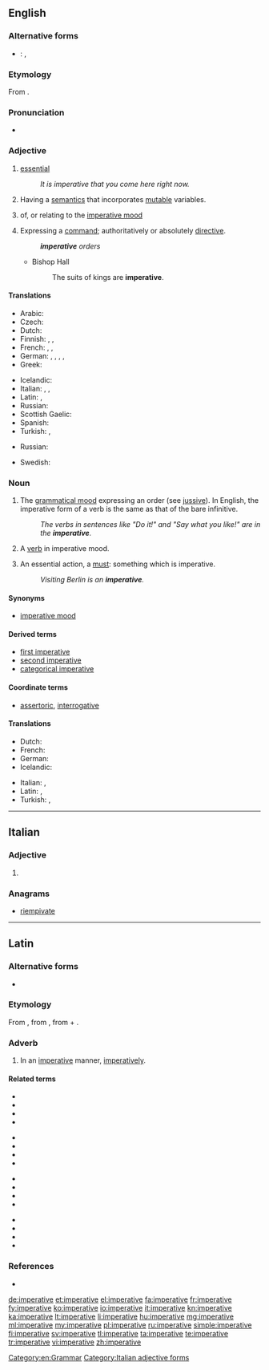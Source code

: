 ==English==

===Alternative forms===
* {{qualifier|abbreviation, grammar}}: {{l|en|imp.}}, {{l|en|imper.}}

===Etymology===
From {{etyl|la|en}} {{term/t|la|imperātīvus}}.

===Pronunciation===
* {{a|US}} {{IPA|/ɪmˈpɛɹ.ə.tɪv/}}

===Adjective===
{{en-adj}}

# [[essential]]
#: ''It is imperative that you come here right now.''
# {{context|computing theory|lang=en}} Having a [[semantics]] that incorporates [[mutable]] variables.
# {{context|grammar|lang=en}} of, or relating to the [[imperative mood]]
# Expressing a [[command]]; authoritatively or absolutely [[directive]].
#: '''''imperative''' orders''
#* Bishop Hall
#*: The suits of kings are '''imperative'''.

====Translations====
{{trans-top|essential}}
* Arabic: {{t|ar|إجباري|tr=igbaariyy}}
* Czech: {{t|cs|rozkazovací|n}}
* Dutch: {{t+|nl|noodzakelijk}}
* Finnish: {{t|fi|käskevä}}, {{t+|fi|välttämätön}}, {{t|fi|imperatiivinen}}
* French: {{t+|fr|impératif}}, {{t+|fr|essentiel}}, {{t+|fr|indispensable}}
* German: {{t+|de|essenziell}}, {{t+|de|essentiell}}, {{t+|de|notwendig}}, {{t+|de|unverzichtbar}}, {{t+|de|wesentlich}}
* Greek: {{t+|el|επιτακτικός|tr=epitaktikos}}
{{trans-mid}}
* Icelandic: {{t+|is|mikilvægur}}
* Italian: {{t+|it|imperativo|m}}, {{t+|it|necessario|m}}, {{t+|it|necessaria|f}}
* Latin: {{l|la|necessus}}, {{l|la|necessum}}
* Russian: {{t+|ru|обязательный|tr=objazátelʹnyj|sc=Cyrl}}
* Scottish Gaelic: {{t|gd|àithneach}}
* Spanish: {{t+|es|imperativo|m}}
* Turkish: {{t+|tr|mecburi}}, {{t+|tr|zorunlu}}
{{trans-bottom}}

{{trans-top|of, or relating to the imperative mood}}
* Russian: {{t+|ru|повелительный|tr=povelítelʹnyj|sc=Cyrl}}
{{trans-mid}}
* Swedish: {{t+|sv|imperativ}}
{{trans-bottom}}

{{trans-top|(computing)}}
{{trans-mid}}
{{trans-bottom}}

===Noun===
{{en-noun|~}}

# {{context|uncountable|grammar|lang=en}} The [[grammatical mood]] expressing an order (see [[jussive]]). In English, the imperative form of a verb is the same as that of the bare infinitive.
#: ''The verbs in sentences like "Do it!" and "Say what you like!" are in the '''imperative'''.''
# {{context|countable|grammar|lang=en}} A [[verb]] in imperative mood.
# {{context|countable|lang=en}} An essential action, a [[must]]: something which is imperative.
#: ''Visiting Berlin is an '''imperative'''.''

====Synonyms====
* {{qualifier|grammatical mood}} [[imperative mood]]

====Derived terms====
* [[first imperative]] {{qualifier|Latin grammar}}
* [[second imperative]] {{qualifier|Latin grammar}}
* [[categorical imperative]]

====Coordinate terms====
* {{sense|in grammar}} [[assertoric]], [[interrogative]]

====Translations====
{{trans-see|imperative mood}}
{{trans-top|essential action}}
* Dutch: {{t+|nl|must|m}}
* French: {{t+|fr|impératif|m}}
* German: {{t+|de|Muss|n}}
* Icelandic: {{t+|is|nauðsyn|f}}
{{trans-mid}}
* Italian: {{t+|it|imperativo|m}}, {{t+|it|necessario|m}}
* Latin: {{t|la|necessitas|f}}, {{t+|la|opus|n}}
* Turkish: {{t+|tr|mecburiyet}}, {{t+|tr|zorunluluk}}
{{trans-bottom}}

[[Category:en:Grammar]]

----

==Italian==

===Adjective===
{{head|it|adjective form|g=f-p}}

# {{feminine plural of|imperativo|lang=it}}

===Anagrams===
* [[riempivate#Italian|riempivate]]

[[Category:Italian adjective forms]]

----

==Latin==

===Alternative forms===
* {{l|la|inperātīvē}}

===Etymology===
From {{term/t|la|imperātīvus||commanded}}, from {{term/t|la|imperō||command, order}}, from {{term|im-||form of ''[[in#Latin|in]]''|lang=la}} + {{term/t|la|parō||prepare, arrange; intend}}.

===Adverb===
{{la-adv|imperative|imperātīvē|-}}

# In an [[#English|imperative]] manner, [[imperatively]].

====Related terms====
{{top4}}
* {{l|la|imperābiliter}}
* {{l|la|imperāns}}
* {{l|la|imperātīvus}}
* {{l|la|imperātōr}}
{{mid4}}
* {{l|la|imperātōriē}}
* {{l|la|imperātōrius}}
* {{l|la|imperātrīx}}
* {{l|la|imperātum}}
{{mid4}}
* {{l|la|imperātus}}
* {{l|la|imperiābiliter}}
* {{l|la|imperiālis}}
* {{l|la|imperiōsē}}
{{mid4}}
* {{l|la|imperiōsus}}
* {{l|la|imperitō}}
* {{l|la|imperium}}
* {{l|la|imperō}}
{{bottom}}

===References===
* {{R:L&S}}

[[de:imperative]]
[[et:imperative]]
[[el:imperative]]
[[fa:imperative]]
[[fr:imperative]]
[[fy:imperative]]
[[ko:imperative]]
[[io:imperative]]
[[it:imperative]]
[[kn:imperative]]
[[ka:imperative]]
[[lt:imperative]]
[[li:imperative]]
[[hu:imperative]]
[[mg:imperative]]
[[ml:imperative]]
[[my:imperative]]
[[pl:imperative]]
[[ru:imperative]]
[[simple:imperative]]
[[fi:imperative]]
[[sv:imperative]]
[[tl:imperative]]
[[ta:imperative]]
[[te:imperative]]
[[tr:imperative]]
[[vi:imperative]]
[[zh:imperative]]
